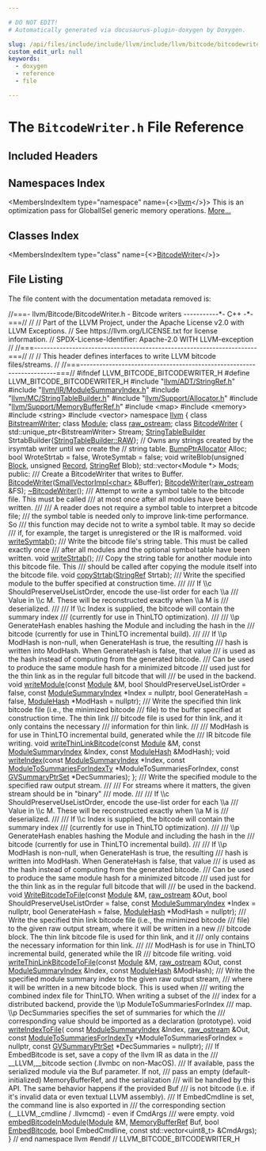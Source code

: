 ```yaml
---

# DO NOT EDIT!
# Automatically generated via docusaurus-plugin-doxygen by Doxygen.

slug: /api/files/include/include/llvm/include/llvm/bitcode/bitcodewriter-h
custom_edit_url: null
keywords:
  - doxygen
  - reference
  - file

---
```





# The `BitcodeWriter.h` File Reference

<DoxygenPage pluginConfig={pluginConfig}>



## Included Headers

<IncludesList>
<IncludesListItem
  filePath="llvm/ADT/StringRef.h"
  permalink="/docs/api/files/include/include/llvm/include/llvm/adt/stringref-h"
  isLocal="true" />
<IncludesListItem
  filePath="llvm/IR/ModuleSummaryIndex.h"
  permalink="/docs/api/files/include/include/llvm/include/llvm/ir/modulesummaryindex-h"
  isLocal="true" />
<IncludesListItem
  filePath="llvm/MC/StringTableBuilder.h"
  permalink="/docs/api/files/include/include/llvm/include/llvm/mc/stringtablebuilder-h"
  isLocal="true" />
<IncludesListItem
  filePath="llvm/Support/Allocator.h"
  permalink="/docs/api/files/include/include/llvm/include/llvm/support/allocator-h"
  isLocal="true" />
<IncludesListItem
  filePath="llvm/Support/MemoryBufferRef.h"
  permalink="/docs/api/files/include/include/llvm/include/llvm/support/memorybufferref-h"
  isLocal="true" />
<IncludesListItem
  filePath="map"
  permalink=""
  isLocal="false" />
<IncludesListItem
  filePath="memory"
  permalink=""
  isLocal="false" />
<IncludesListItem
  filePath="string"
  permalink=""
  isLocal="false" />
<IncludesListItem
  filePath="vector"
  permalink=""
  isLocal="false" />
</IncludesList>

## Namespaces Index

<MembersIndex>

<MembersIndexItem
  type="namespace"
  name={<><a href="/docs/api/namespaces/llvm">llvm</a></>}>
This is an optimization pass for GlobalISel generic memory operations. <a href="/docs/api/namespaces/llvm/#details">More...</a>
</MembersIndexItem>

</MembersIndex>

## Classes Index

<MembersIndex>

<MembersIndexItem
  type="class"
  name={<><a href="/docs/api/classes/llvm/bitcodewriter">BitcodeWriter</a></>}>
</MembersIndexItem>

</MembersIndex>


## File Listing

The file content with the documentation metadata removed is:

<ProgramListing>

<Link id="l00001" /><CodeLine lineNumber="1"><span class="doxyHighlightComment">//===- llvm/Bitcode/BitcodeWriter.h - Bitcode writers -----------&#42;- C++ -&#42;-===//</span></CodeLine>
<Link id="l00002" /><CodeLine lineNumber="2"><span class="doxyHighlightComment">//</span></CodeLine>
<Link id="l00003" /><CodeLine lineNumber="3"><span class="doxyHighlightComment">// Part of the LLVM Project, under the Apache License v2.0 with LLVM Exceptions.</span></CodeLine>
<Link id="l00004" /><CodeLine lineNumber="4"><span class="doxyHighlightComment">// See https://llvm.org/LICENSE.txt for license information.</span></CodeLine>
<Link id="l00005" /><CodeLine lineNumber="5"><span class="doxyHighlightComment">// SPDX-License-Identifier: Apache-2.0 WITH LLVM-exception</span></CodeLine>
<Link id="l00006" /><CodeLine lineNumber="6"><span class="doxyHighlightComment">//</span></CodeLine>
<Link id="l00007" /><CodeLine lineNumber="7"><span class="doxyHighlightComment">//===----------------------------------------------------------------------===//</span></CodeLine>
<Link id="l00008" /><CodeLine lineNumber="8"><span class="doxyHighlightComment">//</span></CodeLine>
<Link id="l00009" /><CodeLine lineNumber="9"><span class="doxyHighlightComment">// This header defines interfaces to write LLVM bitcode files/streams.</span></CodeLine>
<Link id="l00010" /><CodeLine lineNumber="10"><span class="doxyHighlightComment">//</span></CodeLine>
<Link id="l00011" /><CodeLine lineNumber="11"><span class="doxyHighlightComment">//===----------------------------------------------------------------------===//</span></CodeLine>
<Link id="l00012" /><CodeLine lineNumber="12"></CodeLine>
<Link id="l00013" /><CodeLine lineNumber="13"><span class="doxyHighlightPreprocessor">#ifndef LLVM&#95;BITCODE&#95;BITCODEWRITER&#95;H</span></CodeLine>
<Link id="l00014" /><CodeLine lineNumber="14"><span class="doxyHighlightPreprocessor">#define LLVM&#95;BITCODE&#95;BITCODEWRITER&#95;H</span></CodeLine>
<Link id="l00015" /><CodeLine lineNumber="15"></CodeLine>
<Link id="l00016" /><CodeLine lineNumber="16"><span class="doxyHighlightPreprocessor">#include &quot;<a href="/docs/api/files/include/include/llvm/include/llvm/adt/stringref-h">llvm/ADT/StringRef.h</a>&quot;</span></CodeLine>
<Link id="l00017" /><CodeLine lineNumber="17"><span class="doxyHighlightPreprocessor">#include &quot;<a href="/docs/api/files/include/include/llvm/include/llvm/ir/modulesummaryindex-h">llvm/IR/ModuleSummaryIndex.h</a>&quot;</span></CodeLine>
<Link id="l00018" /><CodeLine lineNumber="18"><span class="doxyHighlightPreprocessor">#include &quot;<a href="/docs/api/files/include/include/llvm/include/llvm/mc/stringtablebuilder-h">llvm/MC/StringTableBuilder.h</a>&quot;</span></CodeLine>
<Link id="l00019" /><CodeLine lineNumber="19"><span class="doxyHighlightPreprocessor">#include &quot;<a href="/docs/api/files/include/include/llvm/include/llvm/support/allocator-h">llvm/Support/Allocator.h</a>&quot;</span></CodeLine>
<Link id="l00020" /><CodeLine lineNumber="20"><span class="doxyHighlightPreprocessor">#include &quot;<a href="/docs/api/files/include/include/llvm/include/llvm/support/memorybufferref-h">llvm/Support/MemoryBufferRef.h</a>&quot;</span></CodeLine>
<Link id="l00021" /><CodeLine lineNumber="21"><span class="doxyHighlightPreprocessor">#include &lt;map&gt;</span></CodeLine>
<Link id="l00022" /><CodeLine lineNumber="22"><span class="doxyHighlightPreprocessor">#include &lt;memory&gt;</span></CodeLine>
<Link id="l00023" /><CodeLine lineNumber="23"><span class="doxyHighlightPreprocessor">#include &lt;string&gt;</span></CodeLine>
<Link id="l00024" /><CodeLine lineNumber="24"><span class="doxyHighlightPreprocessor">#include &lt;vector&gt;</span></CodeLine>
<Link id="l00025" /><CodeLine lineNumber="25"></CodeLine>
<Link id="l00026" /><CodeLine lineNumber="26"><span class="doxyHighlightKeyword">namespace </span><span class="doxyHighlight"><a href="/docs/api/namespaces/llvm">llvm</a> &#123;</span></CodeLine>
<Link id="l00027" /><CodeLine lineNumber="27"></CodeLine>
<Link id="l00028" /><CodeLine lineNumber="28"><span class="doxyHighlightKeyword">class </span><span class="doxyHighlight"><a href="/docs/api/classes/llvm/bitstreamwriter">BitstreamWriter</a>;</span></CodeLine>
<Link id="l00029" /><CodeLine lineNumber="29"><span class="doxyHighlightKeyword">class </span><span class="doxyHighlight"><a href="/docs/api/classes/llvm/module">Module</a>;</span></CodeLine>
<Link id="l00030" /><CodeLine lineNumber="30"><span class="doxyHighlightKeyword">class </span><span class="doxyHighlight"><a href="/docs/api/classes/llvm/raw-ostream">raw&#95;ostream</a>;</span></CodeLine>
<Link id="l00031" /><CodeLine lineNumber="31"></CodeLine>
<Link id="l00032" /><CodeLine lineNumber="32" lineLink="/docs/api/classes/llvm/bitcodewriter"><span class="doxyHighlightKeyword">class </span><span class="doxyHighlight"><a href="/docs/api/classes/llvm/bitcodewriter/#aebebbee7033640e87126667a63bd2357">BitcodeWriter</a> &#123;</span></CodeLine>
<Link id="l00033" /><CodeLine lineNumber="33"><span class="doxyHighlight">  std::unique&#95;ptr&lt;BitstreamWriter&gt; Stream;</span></CodeLine>
<Link id="l00034" /><CodeLine lineNumber="34"></CodeLine>
<Link id="l00035" /><CodeLine lineNumber="35"><span class="doxyHighlight">  <a href="/docs/api/classes/llvm/stringtablebuilder">StringTableBuilder</a> StrtabBuilder&#123;<a href="/docs/api/classes/llvm/stringtablebuilder/#a58c8b5f09afd8827aed05c9a1804e73aa7276fc7b95014e9041e70e8d0bfcdc3d">StringTableBuilder::RAW</a>&#125;;</span></CodeLine>
<Link id="l00036" /><CodeLine lineNumber="36"></CodeLine>
<Link id="l00037" /><CodeLine lineNumber="37"><span class="doxyHighlight">  </span><span class="doxyHighlightComment">// Owns any strings created by the irsymtab writer until we create the</span></CodeLine>
<Link id="l00038" /><CodeLine lineNumber="38"><span class="doxyHighlight">  </span><span class="doxyHighlightComment">// string table.</span></CodeLine>
<Link id="l00039" /><CodeLine lineNumber="39"><span class="doxyHighlight">  <a href="/docs/api/namespaces/llvm/#a8e612822d4ba7bb36c9c79582a567108">BumpPtrAllocator</a> Alloc;</span></CodeLine>
<Link id="l00040" /><CodeLine lineNumber="40"></CodeLine>
<Link id="l00041" /><CodeLine lineNumber="41"><span class="doxyHighlight">  </span><span class="doxyHighlightKeywordType">bool</span><span class="doxyHighlight"> WroteStrtab = </span><span class="doxyHighlightKeyword">false</span><span class="doxyHighlight">, WroteSymtab = </span><span class="doxyHighlightKeyword">false</span><span class="doxyHighlight">;</span></CodeLine>
<Link id="l00042" /><CodeLine lineNumber="42"></CodeLine>
<Link id="l00043" /><CodeLine lineNumber="43"><span class="doxyHighlight">  </span><span class="doxyHighlightKeywordType">void</span><span class="doxyHighlight"> writeBlob(</span><span class="doxyHighlightKeywordType">unsigned</span><span class="doxyHighlight"> <a href="/docs/api/namespaces/llvm/#a0e00fad9c34de40b1e31f3aa6f8e024cae1e4c8c9ccd9fc39c391da4bcd093fb2">Block</a>, </span><span class="doxyHighlightKeywordType">unsigned</span><span class="doxyHighlight"> <a href="/docs/api/classes/llvm/record">Record</a>, <a href="/docs/api/classes/llvm/stringref">StringRef</a> Blob);</span></CodeLine>
<Link id="l00044" /><CodeLine lineNumber="44"></CodeLine>
<Link id="l00045" /><CodeLine lineNumber="45"><span class="doxyHighlight">  std::vector&lt;Module &#42;&gt; Mods;</span></CodeLine>
<Link id="l00046" /><CodeLine lineNumber="46"></CodeLine>
<Link id="l00047" /><CodeLine lineNumber="47"><span class="doxyHighlightKeyword">public</span><span class="doxyHighlight">:</span></CodeLine>
<Link id="l00048" /><CodeLine lineNumber="48"><span class="doxyHighlightComment">  /// Create a BitcodeWriter that writes to Buffer.</span></CodeLine>
<Link id="l00049" /><CodeLine lineNumber="49"><span class="doxyHighlight">  <a href="/docs/api/classes/llvm/bitcodewriter/#aebebbee7033640e87126667a63bd2357">BitcodeWriter</a>(<a href="/docs/api/classes/llvm/smallvectorimpl">SmallVectorImpl&lt;char&gt;</a> &amp;Buffer);</span></CodeLine>
<Link id="l00050" /><CodeLine lineNumber="50"><span class="doxyHighlight">  <a href="/docs/api/classes/llvm/bitcodewriter/#aebebbee7033640e87126667a63bd2357">BitcodeWriter</a>(<a href="/docs/api/classes/llvm/raw-ostream">raw&#95;ostream</a> &amp;FS);</span></CodeLine>
<Link id="l00051" /><CodeLine lineNumber="51"></CodeLine>
<Link id="l00052" /><CodeLine lineNumber="52"><span class="doxyHighlight">  <a href="/docs/api/classes/llvm/bitcodewriter/#a99469a121e6001ddda44844fac8dfd1e">~BitcodeWriter</a>();</span></CodeLine>
<Link id="l00053" /><CodeLine lineNumber="53"></CodeLine>
<Link id="l00054" /><CodeLine lineNumber="54"><span class="doxyHighlightComment">  /// Attempt to write a symbol table to the bitcode file. This must be called</span></CodeLine>
<Link id="l00055" /><CodeLine lineNumber="55"><span class="doxyHighlightComment">  /// at most once after all modules have been written.</span></CodeLine>
<Link id="l00056" /><CodeLine lineNumber="56"><span class="doxyHighlightComment">  ///</span></CodeLine>
<Link id="l00057" /><CodeLine lineNumber="57"><span class="doxyHighlightComment">  /// A reader does not require a symbol table to interpret a bitcode file;</span></CodeLine>
<Link id="l00058" /><CodeLine lineNumber="58"><span class="doxyHighlightComment">  /// the symbol table is needed only to improve link-time performance. So</span></CodeLine>
<Link id="l00059" /><CodeLine lineNumber="59"><span class="doxyHighlightComment">  /// this function may decide not to write a symbol table. It may so decide</span></CodeLine>
<Link id="l00060" /><CodeLine lineNumber="60"><span class="doxyHighlightComment">  /// if, for example, the target is unregistered or the IR is malformed.</span></CodeLine>
<Link id="l00061" /><CodeLine lineNumber="61"><span class="doxyHighlight">  </span><span class="doxyHighlightKeywordType">void</span><span class="doxyHighlight"> <a href="/docs/api/classes/llvm/bitcodewriter/#aaaca861df948bd93da0afb6891e9d662">writeSymtab</a>();</span></CodeLine>
<Link id="l00062" /><CodeLine lineNumber="62"></CodeLine>
<Link id="l00063" /><CodeLine lineNumber="63"><span class="doxyHighlightComment">  /// Write the bitcode file&#39;s string table. This must be called exactly once</span></CodeLine>
<Link id="l00064" /><CodeLine lineNumber="64"><span class="doxyHighlightComment">  /// after all modules and the optional symbol table have been written.</span></CodeLine>
<Link id="l00065" /><CodeLine lineNumber="65"><span class="doxyHighlight">  </span><span class="doxyHighlightKeywordType">void</span><span class="doxyHighlight"> <a href="/docs/api/classes/llvm/bitcodewriter/#a8d48eebf776ab619a0174721ddd90872">writeStrtab</a>();</span></CodeLine>
<Link id="l00066" /><CodeLine lineNumber="66"></CodeLine>
<Link id="l00067" /><CodeLine lineNumber="67"><span class="doxyHighlightComment">  /// Copy the string table for another module into this bitcode file. This</span></CodeLine>
<Link id="l00068" /><CodeLine lineNumber="68"><span class="doxyHighlightComment">  /// should be called after copying the module itself into the bitcode file.</span></CodeLine>
<Link id="l00069" /><CodeLine lineNumber="69"><span class="doxyHighlight">  </span><span class="doxyHighlightKeywordType">void</span><span class="doxyHighlight"> <a href="/docs/api/classes/llvm/bitcodewriter/#a495eadc82261ad39d242b9d7e477c3e2">copyStrtab</a>(<a href="/docs/api/classes/llvm/stringref">StringRef</a> Strtab);</span></CodeLine>
<Link id="l00070" /><CodeLine lineNumber="70"></CodeLine>
<Link id="l00071" /><CodeLine lineNumber="71"><span class="doxyHighlightComment">  /// Write the specified module to the buffer specified at construction time.</span></CodeLine>
<Link id="l00072" /><CodeLine lineNumber="72"><span class="doxyHighlightComment">  ///</span></CodeLine>
<Link id="l00073" /><CodeLine lineNumber="73"><span class="doxyHighlightComment">  /// If \\c ShouldPreserveUseListOrder, encode the use-list order for each \\a</span></CodeLine>
<Link id="l00074" /><CodeLine lineNumber="74"><span class="doxyHighlightComment">  /// Value in \\c M.  These will be reconstructed exactly when \\a M is</span></CodeLine>
<Link id="l00075" /><CodeLine lineNumber="75"><span class="doxyHighlightComment">  /// deserialized.</span></CodeLine>
<Link id="l00076" /><CodeLine lineNumber="76"><span class="doxyHighlightComment">  ///</span></CodeLine>
<Link id="l00077" /><CodeLine lineNumber="77"><span class="doxyHighlightComment">  /// If \\c Index is supplied, the bitcode will contain the summary index</span></CodeLine>
<Link id="l00078" /><CodeLine lineNumber="78"><span class="doxyHighlightComment">  /// (currently for use in ThinLTO optimization).</span></CodeLine>
<Link id="l00079" /><CodeLine lineNumber="79"><span class="doxyHighlightComment">  ///</span></CodeLine>
<Link id="l00080" /><CodeLine lineNumber="80"><span class="doxyHighlightComment">  /// \\p GenerateHash enables hashing the Module and including the hash in the</span></CodeLine>
<Link id="l00081" /><CodeLine lineNumber="81"><span class="doxyHighlightComment">  /// bitcode (currently for use in ThinLTO incremental build).</span></CodeLine>
<Link id="l00082" /><CodeLine lineNumber="82"><span class="doxyHighlightComment">  ///</span></CodeLine>
<Link id="l00083" /><CodeLine lineNumber="83"><span class="doxyHighlightComment">  /// If \\p ModHash is non-null, when GenerateHash is true, the resulting</span></CodeLine>
<Link id="l00084" /><CodeLine lineNumber="84"><span class="doxyHighlightComment">  /// hash is written into ModHash. When GenerateHash is false, that value</span></CodeLine>
<Link id="l00085" /><CodeLine lineNumber="85"><span class="doxyHighlightComment">  /// is used as the hash instead of computing from the generated bitcode.</span></CodeLine>
<Link id="l00086" /><CodeLine lineNumber="86"><span class="doxyHighlightComment">  /// Can be used to produce the same module hash for a minimized bitcode</span></CodeLine>
<Link id="l00087" /><CodeLine lineNumber="87"><span class="doxyHighlightComment">  /// used just for the thin link as in the regular full bitcode that will</span></CodeLine>
<Link id="l00088" /><CodeLine lineNumber="88"><span class="doxyHighlightComment">  /// be used in the backend.</span></CodeLine>
<Link id="l00089" /><CodeLine lineNumber="89"><span class="doxyHighlight">  </span><span class="doxyHighlightKeywordType">void</span><span class="doxyHighlight"> <a href="/docs/api/classes/llvm/bitcodewriter/#acedecaa6f87d31e343286c46148e119a">writeModule</a>(</span><span class="doxyHighlightKeyword">const</span><span class="doxyHighlight"> <a href="/docs/api/classes/llvm/module">Module</a> &amp;M, </span><span class="doxyHighlightKeywordType">bool</span><span class="doxyHighlight"> ShouldPreserveUseListOrder = </span><span class="doxyHighlightKeyword">false</span><span class="doxyHighlight">,</span></CodeLine>
<Link id="l00090" /><CodeLine lineNumber="90"><span class="doxyHighlight">                   </span><span class="doxyHighlightKeyword">const</span><span class="doxyHighlight"> <a href="/docs/api/classes/llvm/modulesummaryindex">ModuleSummaryIndex</a> &#42;Index = </span><span class="doxyHighlightKeyword">nullptr</span><span class="doxyHighlight">,</span></CodeLine>
<Link id="l00091" /><CodeLine lineNumber="91"><span class="doxyHighlight">                   </span><span class="doxyHighlightKeywordType">bool</span><span class="doxyHighlight"> GenerateHash = </span><span class="doxyHighlightKeyword">false</span><span class="doxyHighlight">, <a href="/docs/api/namespaces/llvm/#a2b53e399f7a71b096a6caef6be6ff12d">ModuleHash</a> &#42;ModHash = </span><span class="doxyHighlightKeyword">nullptr</span><span class="doxyHighlight">);</span></CodeLine>
<Link id="l00092" /><CodeLine lineNumber="92"></CodeLine>
<Link id="l00093" /><CodeLine lineNumber="93"><span class="doxyHighlightComment">  /// Write the specified thin link bitcode file (i.e., the minimized bitcode</span></CodeLine>
<Link id="l00094" /><CodeLine lineNumber="94"><span class="doxyHighlightComment">  /// file) to the buffer specified at construction time. The thin link</span></CodeLine>
<Link id="l00095" /><CodeLine lineNumber="95"><span class="doxyHighlightComment">  /// bitcode file is used for thin link, and it only contains the necessary</span></CodeLine>
<Link id="l00096" /><CodeLine lineNumber="96"><span class="doxyHighlightComment">  /// information for thin link.</span></CodeLine>
<Link id="l00097" /><CodeLine lineNumber="97"><span class="doxyHighlightComment">  ///</span></CodeLine>
<Link id="l00098" /><CodeLine lineNumber="98"><span class="doxyHighlightComment">  /// ModHash is for use in ThinLTO incremental build, generated while the</span></CodeLine>
<Link id="l00099" /><CodeLine lineNumber="99"><span class="doxyHighlightComment">  /// IR bitcode file writing.</span></CodeLine>
<Link id="l00100" /><CodeLine lineNumber="100"><span class="doxyHighlight">  </span><span class="doxyHighlightKeywordType">void</span><span class="doxyHighlight"> <a href="/docs/api/classes/llvm/bitcodewriter/#a03f3ffa01b7de15ab90e804ead0472b4">writeThinLinkBitcode</a>(</span><span class="doxyHighlightKeyword">const</span><span class="doxyHighlight"> <a href="/docs/api/classes/llvm/module">Module</a> &amp;M, </span><span class="doxyHighlightKeyword">const</span><span class="doxyHighlight"> <a href="/docs/api/classes/llvm/modulesummaryindex">ModuleSummaryIndex</a> &amp;Index,</span></CodeLine>
<Link id="l00101" /><CodeLine lineNumber="101"><span class="doxyHighlight">                            </span><span class="doxyHighlightKeyword">const</span><span class="doxyHighlight"> <a href="/docs/api/namespaces/llvm/#a2b53e399f7a71b096a6caef6be6ff12d">ModuleHash</a> &amp;ModHash);</span></CodeLine>
<Link id="l00102" /><CodeLine lineNumber="102"></CodeLine>
<Link id="l00103" /><CodeLine lineNumber="103"><span class="doxyHighlight">  </span><span class="doxyHighlightKeywordType">void</span><span class="doxyHighlight"> <a href="/docs/api/classes/llvm/bitcodewriter/#a301cb081638a5035bb80e799543bf53f">writeIndex</a>(</span><span class="doxyHighlightKeyword">const</span><span class="doxyHighlight"> <a href="/docs/api/classes/llvm/modulesummaryindex">ModuleSummaryIndex</a> &#42;Index,</span></CodeLine>
<Link id="l00104" /><CodeLine lineNumber="104"><span class="doxyHighlight">                  </span><span class="doxyHighlightKeyword">const</span><span class="doxyHighlight"> <a href="/docs/api/namespaces/llvm/#a855e9319bbdff7f7c70bb2b2c5a0650e">ModuleToSummariesForIndexTy</a> &#42;ModuleToSummariesForIndex,</span></CodeLine>
<Link id="l00105" /><CodeLine lineNumber="105"><span class="doxyHighlight">                  </span><span class="doxyHighlightKeyword">const</span><span class="doxyHighlight"> <a href="/docs/api/namespaces/llvm/#a126f52d391b28545496b57f7de17fc61">GVSummaryPtrSet</a> &#42;DecSummaries);</span></CodeLine>
<Link id="l00106" /><CodeLine lineNumber="106"><span class="doxyHighlight">&#125;;</span></CodeLine>
<Link id="l00107" /><CodeLine lineNumber="107"></CodeLine>
<Link id="l00108" /><CodeLine lineNumber="108"><span class="doxyHighlightComment">/// Write the specified module to the specified raw output stream.</span></CodeLine>
<Link id="l00109" /><CodeLine lineNumber="109"><span class="doxyHighlightComment">///</span></CodeLine>
<Link id="l00110" /><CodeLine lineNumber="110"><span class="doxyHighlightComment">/// For streams where it matters, the given stream should be in &quot;binary&quot;</span></CodeLine>
<Link id="l00111" /><CodeLine lineNumber="111"><span class="doxyHighlightComment">/// mode.</span></CodeLine>
<Link id="l00112" /><CodeLine lineNumber="112"><span class="doxyHighlightComment">///</span></CodeLine>
<Link id="l00113" /><CodeLine lineNumber="113"><span class="doxyHighlightComment">/// If \\c ShouldPreserveUseListOrder, encode the use-list order for each \\a</span></CodeLine>
<Link id="l00114" /><CodeLine lineNumber="114"><span class="doxyHighlightComment">/// Value in \\c M.  These will be reconstructed exactly when \\a M is</span></CodeLine>
<Link id="l00115" /><CodeLine lineNumber="115"><span class="doxyHighlightComment">/// deserialized.</span></CodeLine>
<Link id="l00116" /><CodeLine lineNumber="116"><span class="doxyHighlightComment">///</span></CodeLine>
<Link id="l00117" /><CodeLine lineNumber="117"><span class="doxyHighlightComment">/// If \\c Index is supplied, the bitcode will contain the summary index</span></CodeLine>
<Link id="l00118" /><CodeLine lineNumber="118"><span class="doxyHighlightComment">/// (currently for use in ThinLTO optimization).</span></CodeLine>
<Link id="l00119" /><CodeLine lineNumber="119"><span class="doxyHighlightComment">///</span></CodeLine>
<Link id="l00120" /><CodeLine lineNumber="120"><span class="doxyHighlightComment">/// \\p GenerateHash enables hashing the Module and including the hash in the</span></CodeLine>
<Link id="l00121" /><CodeLine lineNumber="121"><span class="doxyHighlightComment">/// bitcode (currently for use in ThinLTO incremental build).</span></CodeLine>
<Link id="l00122" /><CodeLine lineNumber="122"><span class="doxyHighlightComment">///</span></CodeLine>
<Link id="l00123" /><CodeLine lineNumber="123"><span class="doxyHighlightComment">/// If \\p ModHash is non-null, when GenerateHash is true, the resulting</span></CodeLine>
<Link id="l00124" /><CodeLine lineNumber="124"><span class="doxyHighlightComment">/// hash is written into ModHash. When GenerateHash is false, that value</span></CodeLine>
<Link id="l00125" /><CodeLine lineNumber="125"><span class="doxyHighlightComment">/// is used as the hash instead of computing from the generated bitcode.</span></CodeLine>
<Link id="l00126" /><CodeLine lineNumber="126"><span class="doxyHighlightComment">/// Can be used to produce the same module hash for a minimized bitcode</span></CodeLine>
<Link id="l00127" /><CodeLine lineNumber="127"><span class="doxyHighlightComment">/// used just for the thin link as in the regular full bitcode that will</span></CodeLine>
<Link id="l00128" /><CodeLine lineNumber="128"><span class="doxyHighlightComment">/// be used in the backend.</span></CodeLine>
<Link id="l00129" /><CodeLine lineNumber="129"><span class="doxyHighlightKeywordType">void</span><span class="doxyHighlight"> <a href="/docs/api/namespaces/llvm/#a199eb3a521b35ac20b20b7460bf2dabb">WriteBitcodeToFile</a>(</span><span class="doxyHighlightKeyword">const</span><span class="doxyHighlight"> <a href="/docs/api/classes/llvm/module">Module</a> &amp;M, <a href="/docs/api/classes/llvm/raw-ostream">raw&#95;ostream</a> &amp;Out,</span></CodeLine>
<Link id="l00130" /><CodeLine lineNumber="130"><span class="doxyHighlight">                        </span><span class="doxyHighlightKeywordType">bool</span><span class="doxyHighlight"> ShouldPreserveUseListOrder = </span><span class="doxyHighlightKeyword">false</span><span class="doxyHighlight">,</span></CodeLine>
<Link id="l00131" /><CodeLine lineNumber="131"><span class="doxyHighlight">                        </span><span class="doxyHighlightKeyword">const</span><span class="doxyHighlight"> <a href="/docs/api/classes/llvm/modulesummaryindex">ModuleSummaryIndex</a> &#42;Index = </span><span class="doxyHighlightKeyword">nullptr</span><span class="doxyHighlight">,</span></CodeLine>
<Link id="l00132" /><CodeLine lineNumber="132"><span class="doxyHighlight">                        </span><span class="doxyHighlightKeywordType">bool</span><span class="doxyHighlight"> GenerateHash = </span><span class="doxyHighlightKeyword">false</span><span class="doxyHighlight">,</span></CodeLine>
<Link id="l00133" /><CodeLine lineNumber="133"><span class="doxyHighlight">                        <a href="/docs/api/namespaces/llvm/#a2b53e399f7a71b096a6caef6be6ff12d">ModuleHash</a> &#42;ModHash = </span><span class="doxyHighlightKeyword">nullptr</span><span class="doxyHighlight">);</span></CodeLine>
<Link id="l00134" /><CodeLine lineNumber="134"></CodeLine>
<Link id="l00135" /><CodeLine lineNumber="135"><span class="doxyHighlightComment">/// Write the specified thin link bitcode file (i.e., the minimized bitcode</span></CodeLine>
<Link id="l00136" /><CodeLine lineNumber="136"><span class="doxyHighlightComment">/// file) to the given raw output stream, where it will be written in a new</span></CodeLine>
<Link id="l00137" /><CodeLine lineNumber="137"><span class="doxyHighlightComment">/// bitcode block. The thin link bitcode file is used for thin link, and it</span></CodeLine>
<Link id="l00138" /><CodeLine lineNumber="138"><span class="doxyHighlightComment">/// only contains the necessary information for thin link.</span></CodeLine>
<Link id="l00139" /><CodeLine lineNumber="139"><span class="doxyHighlightComment">///</span></CodeLine>
<Link id="l00140" /><CodeLine lineNumber="140"><span class="doxyHighlightComment">/// ModHash is for use in ThinLTO incremental build, generated while the IR</span></CodeLine>
<Link id="l00141" /><CodeLine lineNumber="141"><span class="doxyHighlightComment">/// bitcode file writing.</span></CodeLine>
<Link id="l00142" /><CodeLine lineNumber="142"><span class="doxyHighlightKeywordType">void</span><span class="doxyHighlight"> <a href="/docs/api/namespaces/llvm/#a33564097625c6a9b619c60a71343c058">writeThinLinkBitcodeToFile</a>(</span><span class="doxyHighlightKeyword">const</span><span class="doxyHighlight"> <a href="/docs/api/classes/llvm/module">Module</a> &amp;M, <a href="/docs/api/classes/llvm/raw-ostream">raw&#95;ostream</a> &amp;Out,</span></CodeLine>
<Link id="l00143" /><CodeLine lineNumber="143"><span class="doxyHighlight">                                </span><span class="doxyHighlightKeyword">const</span><span class="doxyHighlight"> <a href="/docs/api/classes/llvm/modulesummaryindex">ModuleSummaryIndex</a> &amp;Index,</span></CodeLine>
<Link id="l00144" /><CodeLine lineNumber="144"><span class="doxyHighlight">                                </span><span class="doxyHighlightKeyword">const</span><span class="doxyHighlight"> <a href="/docs/api/namespaces/llvm/#a2b53e399f7a71b096a6caef6be6ff12d">ModuleHash</a> &amp;ModHash);</span></CodeLine>
<Link id="l00145" /><CodeLine lineNumber="145"></CodeLine>
<Link id="l00146" /><CodeLine lineNumber="146"><span class="doxyHighlightComment">/// Write the specified module summary index to the given raw output stream,</span></CodeLine>
<Link id="l00147" /><CodeLine lineNumber="147"><span class="doxyHighlightComment">/// where it will be written in a new bitcode block. This is used when</span></CodeLine>
<Link id="l00148" /><CodeLine lineNumber="148"><span class="doxyHighlightComment">/// writing the combined index file for ThinLTO. When writing a subset of the</span></CodeLine>
<Link id="l00149" /><CodeLine lineNumber="149"><span class="doxyHighlightComment">/// index for a distributed backend, provide the \\p ModuleToSummariesForIndex</span></CodeLine>
<Link id="l00150" /><CodeLine lineNumber="150"><span class="doxyHighlightComment">/// map. \\p DecSummaries specifies the set of summaries for which the</span></CodeLine>
<Link id="l00151" /><CodeLine lineNumber="151"><span class="doxyHighlightComment">/// corresponding value should be imported as a declaration (prototype).</span></CodeLine>
<Link id="l00152" /><CodeLine lineNumber="152"><span class="doxyHighlightKeywordType">void</span><span class="doxyHighlight"> <a href="/docs/api/namespaces/llvm/#a5858c9c8d861a0d36e7c8f99b8faf7fe">writeIndexToFile</a>(</span></CodeLine>
<Link id="l00153" /><CodeLine lineNumber="153"><span class="doxyHighlight">    </span><span class="doxyHighlightKeyword">const</span><span class="doxyHighlight"> <a href="/docs/api/classes/llvm/modulesummaryindex">ModuleSummaryIndex</a> &amp;Index, <a href="/docs/api/classes/llvm/raw-ostream">raw&#95;ostream</a> &amp;Out,</span></CodeLine>
<Link id="l00154" /><CodeLine lineNumber="154"><span class="doxyHighlight">    </span><span class="doxyHighlightKeyword">const</span><span class="doxyHighlight"> <a href="/docs/api/namespaces/llvm/#a855e9319bbdff7f7c70bb2b2c5a0650e">ModuleToSummariesForIndexTy</a> &#42;ModuleToSummariesForIndex = </span><span class="doxyHighlightKeyword">nullptr</span><span class="doxyHighlight">,</span></CodeLine>
<Link id="l00155" /><CodeLine lineNumber="155"><span class="doxyHighlight">    </span><span class="doxyHighlightKeyword">const</span><span class="doxyHighlight"> <a href="/docs/api/namespaces/llvm/#a126f52d391b28545496b57f7de17fc61">GVSummaryPtrSet</a> &#42;DecSummaries = </span><span class="doxyHighlightKeyword">nullptr</span><span class="doxyHighlight">);</span></CodeLine>
<Link id="l00156" /><CodeLine lineNumber="156"></CodeLine>
<Link id="l00157" /><CodeLine lineNumber="157"><span class="doxyHighlightComment">/// If EmbedBitcode is set, save a copy of the llvm IR as data in the</span></CodeLine>
<Link id="l00158" /><CodeLine lineNumber="158"><span class="doxyHighlightComment">///  &#95;&#95;LLVM,&#95;&#95;bitcode section (.llvmbc on non-MacOS).</span></CodeLine>
<Link id="l00159" /><CodeLine lineNumber="159"><span class="doxyHighlightComment">/// If available, pass the serialized module via the Buf parameter. If not,</span></CodeLine>
<Link id="l00160" /><CodeLine lineNumber="160"><span class="doxyHighlightComment">/// pass an empty (default-initialized) MemoryBufferRef, and the serialization</span></CodeLine>
<Link id="l00161" /><CodeLine lineNumber="161"><span class="doxyHighlightComment">/// will be handled by this API. The same behavior happens if the provided Buf</span></CodeLine>
<Link id="l00162" /><CodeLine lineNumber="162"><span class="doxyHighlightComment">/// is not bitcode (i.e. if it&#39;s invalid data or even textual LLVM assembly).</span></CodeLine>
<Link id="l00163" /><CodeLine lineNumber="163"><span class="doxyHighlightComment">/// If EmbedCmdline is set, the command line is also exported in</span></CodeLine>
<Link id="l00164" /><CodeLine lineNumber="164"><span class="doxyHighlightComment">/// the corresponding section (&#95;&#95;LLVM,&#95;cmdline / .llvmcmd) - even if CmdArgs</span></CodeLine>
<Link id="l00165" /><CodeLine lineNumber="165"><span class="doxyHighlightComment">/// were empty.</span></CodeLine>
<Link id="l00166" /><CodeLine lineNumber="166"><span class="doxyHighlightKeywordType">void</span><span class="doxyHighlight"> <a href="/docs/api/namespaces/llvm/#a5c9bfa48812691afd87e3c2a7abcd6ad">embedBitcodeInModule</a>(<a href="/docs/api/classes/llvm/module">Module</a> &amp;M, <a href="/docs/api/classes/llvm/memorybufferref">MemoryBufferRef</a> Buf, </span><span class="doxyHighlightKeywordType">bool</span><span class="doxyHighlight"> <a href="/docs/api/files/lib/lib/lto/ltobackend-cpp/#a224082742eac946c1e886179fd48be59">EmbedBitcode</a>,</span></CodeLine>
<Link id="l00167" /><CodeLine lineNumber="167"><span class="doxyHighlight">                          </span><span class="doxyHighlightKeywordType">bool</span><span class="doxyHighlight"> EmbedCmdline,</span></CodeLine>
<Link id="l00168" /><CodeLine lineNumber="168"><span class="doxyHighlight">                          </span><span class="doxyHighlightKeyword">const</span><span class="doxyHighlight"> std::vector&lt;uint8&#95;t&gt; &amp;CmdArgs);</span></CodeLine>
<Link id="l00169" /><CodeLine lineNumber="169"></CodeLine>
<Link id="l00170" /><CodeLine lineNumber="170"><span class="doxyHighlight">&#125; </span><span class="doxyHighlightComment">// end namespace llvm</span></CodeLine>
<Link id="l00171" /><CodeLine lineNumber="171"></CodeLine>
<Link id="l00172" /><CodeLine lineNumber="172"><span class="doxyHighlightPreprocessor">#endif </span><span class="doxyHighlightComment">// LLVM&#95;BITCODE&#95;BITCODEWRITER&#95;H</span></CodeLine>

</ProgramListing>


</DoxygenPage>
